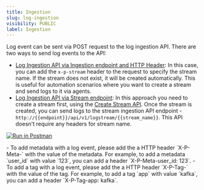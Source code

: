 ```yaml
---
title: Ingestion
slug: log-ingestion
visibility: PUBLIC
label: Ingestion
---
```


<head>
<title>Parseable Log Ingestion API | Parseable</title>
<meta charSet="utf-8" />
<meta name="twitter:card" content="summary" />
</head>

Log event can be sent via POST request to the log ingestion API. There are two ways to send log events to the API:

- [Log Ingestion API via Ingestion endpoint and HTTP Header](https://www.postman.com/parseable/workspace/parseable/request/22353706-bb6c5161-4912-4bdb-98be-ce9888f3e854): In this case, you can add the `x-p-stream` header to the request to specify the stream name. If the stream does not exist, it will be created automatically. This is useful for automation scenarios where you want to create a stream and send logs to it via agents.
- [Log Ingestion API via Stream endpoint](https://www.postman.com/parseable/workspace/parseable/request/22353706-c721c0c3-e7e7-49ce-9979-cf8fc3311400): In this approach you need to create a stream first, using the [Create Stream API](https://www.postman.com/parseable/workspace/parseable/request/22353706-17404a3d-c70c-4a81-ade3-7cbdbb0e7a9b). Once the stream is created, you can send logs to the stream ingestion API endpoint - `http://{{endpoint}}/api/v1/logstream/{{stream_name}}`. This API doesn't require any headers for stream name.

[![Run in Postman](https://run.pstmn.io/button.svg)](https://god.gw.postman.com/run-collection/22353706-b3ca898f-d3e3-4c4e-87b4-ba1b426f5458?action=collection%2Ffork&collection-url=entityId%3D22353706-b3ca898f-d3e3-4c4e-87b4-ba1b426f5458%26entityType%3Dcollection%26workspaceId%3De84052ac-c01a-435a-bb68-d2076623474a)

<Callout type="tip">
- To add metadata with a log event, please add the a HTTP header `X-P-Meta-<key>` with the value of the metadata. For example, to add a metadata `user_id` with value `123`, you can add a header `X-P-Meta-user_id: 123`. 
- To add a tag with a log event, please add the a HTTP header `X-P-Tag-<key>` with the value of the tag. For example, to add a tag `app` with value `kafka`, you can add a header `X-P-Tag-app: kafka`.
</Callout>

